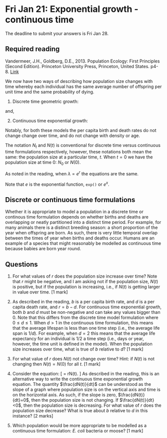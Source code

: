 # Fri Jan 21: Exponential growth - continuous time

The deadline to submit your answers is Fri Jan 28.

## Required reading
Vandermeer, J.H., Goldberg, D.E., 2013. Population Ecology: First Principles (Second Edition). Princeton University Press, Princeton, United States. p4-8. [Link](https://ebookcentral-proquest-com.qe2a-proxy.mun.ca/lib/mun/detail.action?docID=1205619)

We now have two ways of describing how population size changes with time whereby each individual has the same average number of offspring per unit time and the same probability of dying.

1) Discrete time geometric growth:

\begin{equation}
N_t = N_0\lambda^t
(\#eq:Geo)
\end{equation}

and,

2) Continuous time exponential growth:

\begin{equation}
N(t) = N(0)e^{rt}
(\#eq:Exp)
\end{equation}

Notably, for both these models the per capita birth and death rates do not change change over time, and do not change with density or age.

The notation $N_t$ and $N(t)$ is conventional for discrete time versus continuous time formulations respectively, however, these notations both mean the same: the population size at a particular time, $t$. When $t=0$ we have the population size at time 0: $N_0$ or $N(0)$.

As noted in the reading, when $\lambda = e^{r}$ the equations are the same.

Note that $e$ is the exponential function, `exp()` or $e^x$.

## Discrete or continuous time formulations
Whether it is appropriate to model a population in a discrete time or continous time formulation depends on whether births and deaths are overlapping or neatly partitioned into a distinct time period. For example, for many animals there is a distinct breeding season: a short proportion of the year when offspring are born. As such, there is very little temporal overlap between the times of year when births and deaths occur. Humans are an example of a species that might reasonably be modelled as continuous time because babies are born year round.

## Questions

1. For what values of $r$ does the population size increase over time? Note that $r$ might be negative, and I am asking not if the population size, $N(t)$ is positive, but if the population is increasing, i.e., if $N(t)$ is getting larger in value over time. [1 mark]

2. As described in the reading, $b$ is a per capita birth rate, and $d$ is a per capita death rate, and $r = b-d$. For continuous time exponential growth, both $b$ and $d$ must be non-negative and can take any values bigger than 0. Note that this differs from the discrete time model formulation where $0 \leq d \leq 1$. When $d > 1$ in the continuous time formulation, this means that the average lifespan is less than one time step (i.e., the average life span is $1/d$). For example, when $d = 2$ this means that the average life expectancy for an individual is 1/2 a time step (i.e., days or year, however, the time unit is defined in the model). When the population size increases over time, what is true of $b$ relative to $d$? [1 mark]

4. For what value of $r$ does $N(t)$ not change over time? Hint: if $N(t)$ is not changing then $N(t)=N(0)$ for all $t$. [1 mark]

5. Consider the equation:
\[
\frac{dN(t)}{dt} = rN(t).
\]
As described in the reading, this is an alternative way to write the continuous time exponential growth equation. The quantity $\frac{dN(t)}{dt}$ can be understood as the slope of a graph where population size is on the vertical axis and time is on the horizontal axis. As such, if the slope is zero, $\frac{dN(t)}{dt}=0$, then the population size is not changing. If $\frac{dN(t)}{dt}<0$, then the population size is decreasing. For what value of $r$ does the population size decrease? What is true about $b$ relative to $d$ in this instance? [2 marks]

6. Which population would be more appropriate to be modelled as a continuous time formulation: _E. coli_ bacteria or moose? [1 mark]

<!-- 7. Calculate the formula for the doubling time for continuous time exponential growth (equation \@ref(eq:Exp)). This is the time for the population to double in size. The value of $N(0)$, the population size at $t=0$ doesn't matter as long as it is a positive number. When the population has doubled, $N(t) = 2N(0)$. To answer this question you need to find $t$ such that $N(t) = 2N(0)$. You may need to revisit some rules about working with logarithms to complete this question (i.e. see [here](https://en.wikipedia.org/wiki/Logarithm), specifically the _Product, Quotient, Power, and Root_ table. Also recall, $Ln(e^x) = x$). Please show your work. [2 marks] -->

<!-- 8. Consider the following plot: -->
<!-- ```{r doublingtime, echo=FALSE, fig.cap="An example of a very well thought out data visualation where the data might demonstrate exponential growth", out.width="95%", purl=FALSE} -->
<!-- knitr::include_graphics("figures/doublingtime.jpg") -->
<!-- ``` -->


<!-- In this question, we will find the equation for 'doubles every day'. Our model is equation \@ref(eq:Exp). This means that we will calculate the equation for 'doubles every day' under the assumption that cumulative COVID-19 deaths grow exponentially over time. -->

<!-- To begin, we choose the time step for our model as days. The first problem we should consider is what is the value of $r$ if the population doubles every 1 day? Make the appropriate substitutions and re-arrange equation \@ref(eq:Exp) to find the value of $r$. -->

<!-- Now, note that the y-axis on the above graph is on a logarithmic scale. We will assume this is a base $e$ logarithmic scale. Take the natural logarithm of both sides of equation \@ref(eq:Exp). Note that the result should be the formula for a straight line, i.e., $y = mx + c$, but where $y$ is $Ln(N(t))$ and $x$ is $t$ (to match the axes of Figure \@ref(fig:doublingtime)). The questions we are left to solve are: what is the slope of the line (i.e., $m$, or the value of the coefficient that multiplies $t$), and what is the value of the intercept (i.e., $c$ or the remaining terms on the opposite side of the equals to $Ln(N(t))$ and which are not multiplied by $t$)? -->

<!-- Show all your work. Your answer is complete when you provide the numerical values of the slope and the intercept for the straight line corresponding to a doubling time of 1 day. Assume $N(0)=10$. Your answers must be numbers - you will need to substitute the value of $r$ that you calculated in the early part of this question. [2 marks] -->

<!-- 9. Provide the values of the slope and the intercept for doubling times of 2, 3, and 7 days. Again assume $N(0)=10$. You do not need to show your work. [2 marks] -->

